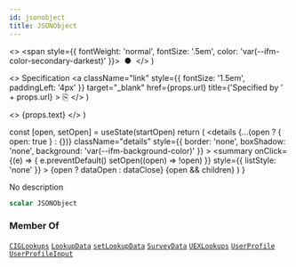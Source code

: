 ```yaml
---
id: jsonobject
title: JSONObject
---
```


  <>
    <span style={{ fontWeight: 'normal', fontSize: '.5em', color: 'var(--ifm-color-secondary-darkest)' }}>
      &nbsp;●&nbsp;
    </span>
  </>
)

  <>
    Specification
    <a
      className="link"
      style={{ fontSize: '1.5em', paddingLeft: '4px' }}
      target="_blank"
      href={props.url}
      title={'Specified by ' + props.url}
    >
      ⎘
    </a>
  </>
)

  <>
    <span className={props.class}>{props.text}</span>
  </>
)


  const [open, setOpen] = useState(startOpen)
  return (
    <details
      {...(open ? { open: true } : {})}
      className="details"
      style={{ border: 'none', boxShadow: 'none', background: 'var(--ifm-background-color)' }}
    >
      <summary
        onClick={(e) => {
          e.preventDefault()
          setOpen((open) => !open)
        }}
        style={{ listStyle: 'none' }}
      >
        {open ? dataOpen : dataClose}
      </summary>
      {open && children}
    </details>
  )
}

No description

```graphql
scalar JSONObject
```

### Member Of

[`CIGLookups`](/api/types/objects/ciglookups.mdx) <Badge class="badge badge--secondary badge--relation" text="object"/><Bullet />[`LookupData`](/api/types/objects/lookup-data.mdx) <Badge class="badge badge--secondary badge--relation" text="object"/><Bullet />[`setLookupData`](/api/operations/mutations/set-lookup-data.mdx) <Badge class="badge badge--secondary badge--relation" text="mutation"/><Bullet />[`SurveyData`](/api/types/objects/survey-data.mdx) <Badge class="badge badge--secondary badge--relation" text="object"/><Bullet />[`UEXLookups`](/api/types/objects/uexlookups.mdx) <Badge class="badge badge--secondary badge--relation" text="object"/><Bullet />[`UserProfile`](/api/types/objects/user-profile.mdx) <Badge class="badge badge--secondary badge--relation" text="object"/><Bullet />[`UserProfileInput`](/api/types/inputs/user-profile-input.mdx) <Badge class="badge badge--secondary badge--relation" text="input"/>
